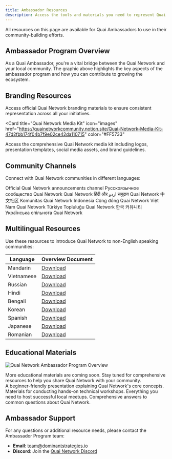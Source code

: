```yaml
---
title: Ambassador Resources
description: Access the tools and materials you need to represent Quai Network in your community.
---
```


<Note>
  All resources on this page are available for Quai Ambassadors to use in their community-building efforts.
</Note>

## Ambassador Program Overview

As a Quai Ambassador, you're a vital bridge between the Quai Network and your local community. The graphic above highlights the key aspects of the ambassador program and how you can contribute to growing the ecosystem.

## Branding Resources

Access official Quai Network branding materials to ensure consistent representation across all your initiatives.

<Card
  title="Quai Network Media Kit"
  icon="images"
  href="https://quainetworkcommunity.notion.site/Quai-Network-Media-Kit-47d2fbb174f04b7f9e02ce42da110715"
  color="#FF5733"
>
  Access the comprehensive Quai Network media kit including logos, presentation templates, social media assets, and brand guidelines.
</Card>

## Community Channels

Connect with Quai Network communities in different languages:

<CardGroup cols={3}>
  <Card
    title="Announcements"
    icon="bullhorn"
    href="https://t.me/QuaiNetwork_Announcements"
  >
    Official Quai Network announcements channel
  </Card>
  <Card
    title="Russian"
    icon="telegram"
    href="https://t.me/QuaiNetwork_Ru"
  >
    Русскоязычное сообщество Quai Network
  </Card>
  <Card
    title="Hindi & Urdu"
    icon="telegram"
    href="https://t.me/QuaiNetworkHindi_Urdu"
  >
    Quai Network हिंदी और اردو समुदाय
  </Card>
  <Card
    title="Mandarin"
    icon="telegram"
    href="https://t.me/QuaiNetwork_Mandarin"
  >
    Quai Network 中文社区
  </Card>
  <Card
    title="Indonesian"
    icon="telegram"
    href="https://t.me/QuaiNetwork_Indonesian"
  >
    Komunitas Quai Network Indonesia
  </Card>
  <Card
    title="Vietnamese"
    icon="telegram"
    href="https://t.me/QuaiNetwork_Vietnamese"
  >
    Cộng đồng Quai Network Việt Nam
  </Card>
  <Card
    title="Turkish"
    icon="telegram"
    href="https://t.me/QuaiNetwork_Turkish"
  >
    Quai Network Türkiye Topluluğu
  </Card>
  <Card
    title="Korean"
    icon="telegram"
    href="https://t.me/Quai_Korea"
  >
    Quai Network 한국 커뮤니티
  </Card>
  <Card
    title="Ukrainian"
    icon="telegram"
    href="https://t.me/quainetworkua"
  >
    Українська спільнота Quai Network
  </Card>
</CardGroup>

## Multilingual Resources

Use these resources to introduce Quai Network to non-English speaking communities:

| Language | Overview Document |
|----------|-------------------|
| Mandarin | [Download](https://drive.google.com/file/d/1iBBPboaW8cfpEoIBCjqRI_ZkiEop7Pjg/view?usp=sharing) |
| Vietnamese | [Download](https://drive.google.com/file/d/1e9O5xreiOH2uB-l9ISJw5SD8hmxz8Yw3/view?usp=drive_link) |
| Russian | [Download](https://drive.google.com/file/d/1oc8eLWgvDQ4ywLu2MgivRRTQMP6WIkfH/view?usp=drive_link) |
| Hindi | [Download](https://drive.google.com/file/d/11kEond0HbTOu-8fE5cByH_4BDTNsDjwc/view?usp=drive_link) |
| Bengali | [Download](https://drive.google.com/file/d/16KIE3LjQzZhEBFLvLnUaeUXaz4bfLD59/view?usp=drive_link) |
| Korean | [Download](https://drive.google.com/file/d/140FgF-yJdUuf04UZXcgWOwaS09uQKSdd/view?usp=drive_link) |
| Spanish | [Download](https://drive.google.com/file/d/1VRNcophVDISd0k9a00QcGv7Oj1HA5xTW/view?usp=sharing) |
| Japanese | [Download](https://drive.google.com/file/d/1SlPjpvyG9eXSv7o-_Pjx8zv3VijoKnu8/view?usp=drive_link) |
| Romanian | [Download](https://drive.google.com/file/d/1ePkYJCTm12cxXGNU90JPoM62PEkhwj1F/view?usp=sharing) |

## Educational Materials

![Quai Network Ambassador Program Overview](/images/Ambassadors/quai-overview.png)

<Note type="warning">
  More educational materials are coming soon. Stay tuned for comprehensive resources to help you share Quai Network with your community.
</Note>

<div className="opacity-50 pointer-events-none">
<CardGroup cols={2}>
  <Card
    title="Introduction to Quai"
    icon="chalkboard-user"
    href="#"
  >
    A beginner-friendly presentation explaining Quai Network's core concepts.
  </Card>
  <Card
    title="Technical Workshop"
    icon="code"
    href="#"
  >
    Materials for conducting hands-on technical workshops.
  </Card>
</CardGroup>

<CardGroup cols={2}>
  <Card
    title="Community Meetup Kit"
    icon="people-group"
    href="#"
  >
    Everything you need to host successful local meetups.
  </Card>
  <Card
    title="FAQ Document"
    icon="circle-question"
    href="#"
  >
    Comprehensive answers to common questions about Quai Network.
  </Card>
</CardGroup>
</div>

## Ambassador Support

For any questions or additional resource needs, please contact the Ambassador Program team:

- **Email**: team@dominantstrategies.io
- **Discord**: Join the [Quai Network Discord](https://discord.gg/quai)
